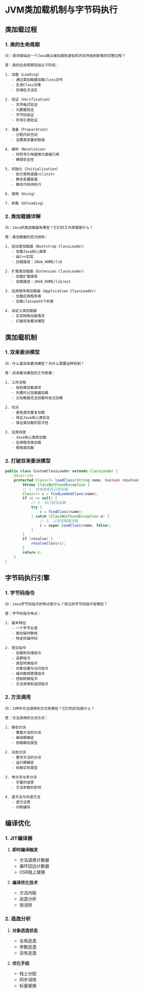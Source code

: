 # JVM类加载机制与字节码执行

## 类加载过程

### 1. 类的生命周期

```plaintext
问：请详细描述一个Java类从被加载到虚拟机内存开始到卸载的完整过程？

答：类的生命周期包括以下阶段：

1. 加载（Loading）
   - 通过类加载器加载class文件
   - 生成Class对象
   - 存储在方法区

2. 验证（Verification）
   - 文件格式验证
   - 元数据验证
   - 字节码验证
   - 符号引用验证

3. 准备（Preparation）
   - 分配内存空间
   - 设置类变量初始值

4. 解析（Resolution）
   - 将符号引用替换为直接引用
   - 确保安全性

5. 初始化（Initialization）
   - 执行类构造器<clinit>
   - 静态变量赋值
   - 静态代码块执行

6. 使用（Using）

7. 卸载（Unloading）
```

### 2. 类加载器详解

```plaintext
问：Java的类加载器有哪些？它们的工作原理是什么？

答：类加载器的层次结构：

1. 启动类加载器（Bootstrap ClassLoader）
   - 加载Java核心类库
   - 由C++实现
   - 加载路径：JAVA_HOME/lib

2. 扩展类加载器（Extension ClassLoader）
   - 加载扩展类库
   - 加载路径：JAVA_HOME/lib/ext

3. 应用程序类加载器（Application ClassLoader）
   - 加载应用程序类
   - 加载classpath下的类

4. 自定义类加载器
   - 实现特殊加载需求
   - 打破双亲委派模型
```

## 类加载机制

### 1. 双亲委派模型

```plaintext
问：什么是双亲委派模型？为什么需要这种机制？

答：双亲委派模型的工作原理：

1. 工作流程
   - 收到类加载请求
   - 先委托父加载器加载
   - 父加载器无法加载时自己加载

2. 优点
   - 避免类的重复加载
   - 保证Java核心类安全
   - 保证类加载的层次性

3. 应用场景
   - Java核心类库加载
   - 应用程序类加载
   - 框架类加载
```

### 2. 打破双亲委派模型

```java
public class CustomClassLoader extends ClassLoader {
    @Override
    protected Class<?> loadClass(String name, boolean resolve) 
        throws ClassNotFoundException {
        // 1. 检查类是否已经加载
        Class<?> c = findLoadedClass(name);
        if (c == null) {
            // 2. 自己尝试加载
            try {
                c = findClass(name);
            } catch (ClassNotFoundException e) {
                // 3. 父类加载器加载
                c = super.loadClass(name, false);
            }
        }
        if (resolve) {
            resolveClass(c);
        }
        return c;
    }
}
```

## 字节码执行引擎

### 1. 字节码指令

```plaintext
问：Java字节码指令的特点是什么？常见的字节码指令有哪些？

答：字节码指令特点：

1. 基本特征
   - 一个字节长度
   - 面向操作数栈
   - 特定的操作码

2. 常见指令
   - 加载和存储指令
   - 运算指令
   - 类型转换指令
   - 对象创建与访问指令
   - 操作数栈管理指令
   - 控制转移指令
   - 方法调用和返回指令
```

### 2. 方法调用

```plaintext
问：JVM中方法调用的方式有哪些？它们的区别是什么？

答：方法调用的分派方式：

1. 静态分派
   - 重载方法的分派
   - 编译期确定
   - 依赖静态类型

2. 动态分派
   - 重写方法的分派
   - 运行期确定
   - 依赖实际类型

3. 单分派与多分派
   - 宗量的选择
   - 方法参数的影响

4. 虚方法与非虚方法
   - 虚方法表
   - 内联缓存
```

## 编译优化

### 1. JIT编译器

1. **即时编译触发**
   - 方法调用计数器
   - 循环回边计数器
   - OSR栈上替换

2. **编译优化技术**
   - 方法内联
   - 逃逸分析
   - 锁消除

### 2. 逃逸分析

1. **对象逃逸状态**
   - 全局逃逸
   - 参数逃逸
   - 没有逃逸

2. **优化手段**
   - 栈上分配
   - 同步消除
   - 标量替换